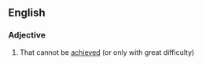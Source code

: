 ==English==

===Adjective===
{{en-adj}}

# That cannot be [[achieved]] (or only with great difficulty)